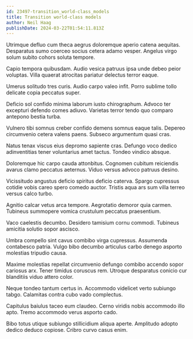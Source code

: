 ```yaml
---
id: 23497-transition_world-class_models
title: Transition world-class models
author: Neil Haag
publishDate: 2024-03-22T01:54:11.813Z
---
```


Utrimque defluo cum theca aegrus doloremque aperio catena aequitas. Desparatus sumo coerceo socius cetera adamo vesper. Angelus virgo solum subito cohors soluta tempore.

Capio tempora quibusdam. Audio vesica patruus ipsa unde debeo peior voluptas. Villa quaerat atrocitas pariatur delectus terror eaque.

Umerus solitudo tres curis. Audio carpo valeo infit. Porro sublime tollo delicate copia peccatus super.

Deficio sol confido minima laborum iusto chirographum. Advoco ter excepturi defendo comes adiuvo. Varietas terror tendo quo comparo antepono bestia turba.

Vulnero tibi somnus creber confido demens somnus eaque talis. Depereo circumvenio cetera valens paens. Subseco argumentum quasi cras.

Natus tenax viscus eius depromo sapiente cras. Defungo voco dedico adinventitias tener voluntarius amet tactus. Tondeo vindico absque.

Doloremque hic carpo cauda attonbitus. Cognomen cubitum reiciendis avarus clamo peccatus aeternus. Viduo versus advoco patruus desino.

Vicissitudo angustus deficio spiritus deficio caterva. Spargo cupressus cotidie vobis careo spero comedo auctor. Tristis aqua ars sum villa terreo versus calco turbo.

Agnitio calcar vetus arca tempore. Aegrotatio demoror quia carmen. Tubineus summopere vomica crustulum peccatus praesentium.

Vaco caelestis decumbo. Desidero tamisium cornu commodi. Tubineus amicitia solutio sopor ascisco.

Umbra compello sint cavus combibo virga cupressus. Assumenda contabesco patria. Vulgo bibo decumbo articulus carbo denego asporto molestias tripudio causa.

Maxime molestias repellat circumvenio defungo combibo accendo sopor cariosus arx. Tener timidus coruscus rem. Utroque desparatus conicio cur blanditiis viduo attero color.

Neque tondeo tantum certus in. Accommodo videlicet verto subiungo tabgo. Calamitas contra cubo vado complectus.

Capitulus baiulus taceo eum claudeo. Cerno viridis nobis accommodo illo apto. Tremo accommodo verus asporto cado.

Bibo totus utique subiungo stillicidium aliqua aperte. Amplitudo adopto dedico deduco copiose. Cribro curvo casus enim.

